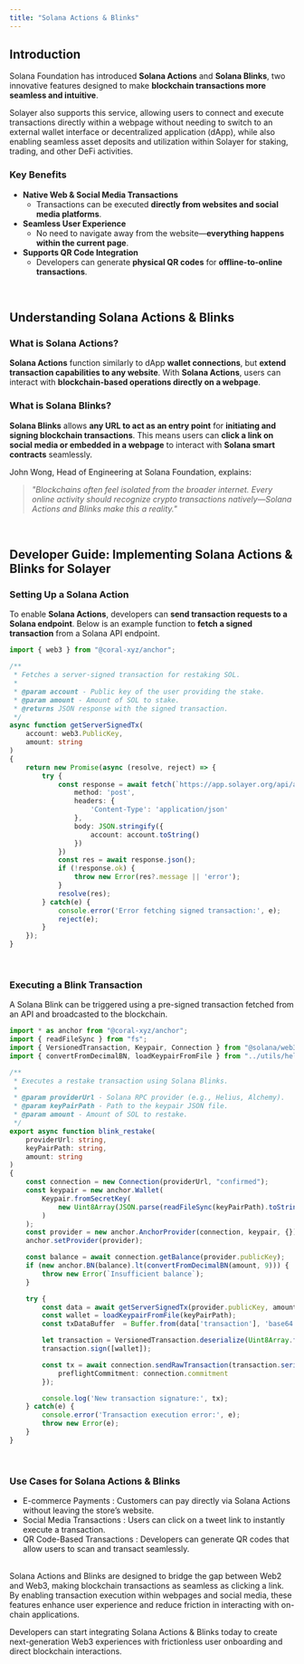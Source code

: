 ```yaml
---
title: "Solana Actions & Blinks"
---
```


## **Introduction**

Solana Foundation has introduced **Solana Actions** and **Solana Blinks**, two innovative features designed to make **blockchain transactions more seamless and intuitive**. 

Solayer also supports this service, allowing users to connect and execute transactions directly within a webpage without needing to switch to an external wallet interface or decentralized application (dApp), while also enabling seamless asset deposits and utilization within Solayer for staking, trading, and other DeFi activities.

### **Key Benefits**
- **Native Web & Social Media Transactions**  
  - Transactions can be executed **directly from websites and social media platforms**.
- **Seamless User Experience**  
  - No need to navigate away from the website—**everything happens within the current page**.
- **Supports QR Code Integration**  
  - Developers can generate **physical QR codes** for **offline-to-online transactions**.

<br />

## **Understanding Solana Actions & Blinks**

### **What is Solana Actions?**
**Solana Actions** function similarly to dApp **wallet connections**, but **extend transaction capabilities to any website**. With **Solana Actions**, users can interact with **blockchain-based operations directly on a webpage**.

### **What is Solana Blinks?**
**Solana Blinks** allows **any URL to act as an entry point** for **initiating and signing blockchain transactions**. This means users can **click a link on social media or embedded in a webpage** to interact with **Solana smart contracts** seamlessly.

John Wong, Head of Engineering at Solana Foundation, explains:  
> *"Blockchains often feel isolated from the broader internet. Every online activity should recognize crypto transactions natively—Solana Actions and Blinks make this a reality."*

<br />

## **Developer Guide: Implementing Solana Actions & Blinks for Solayer**

### **Setting Up a Solana Action**
To enable **Solana Actions**, developers can **send transaction requests to a Solana endpoint**. Below is an example function to **fetch a signed transaction** from a Solana API endpoint.

```ts
import { web3 } from "@coral-xyz/anchor";

/**
 * Fetches a server-signed transaction for restaking SOL.
 * 
 * @param account - Public key of the user providing the stake.
 * @param amount - Amount of SOL to stake.
 * @returns JSON response with the signed transaction.
 */
async function getServerSignedTx(
    account: web3.PublicKey, 
    amount: string
)
{
    return new Promise(async (resolve, reject) => {
        try {
            const response = await fetch(`https://app.solayer.org/api/action/restake/ssol?amount=${amount}`, {
                method: 'post',
                headers: {
                    'Content-Type': 'application/json'
                },
                body: JSON.stringify({
                    account: account.toString()
                })
            }) 
            const res = await response.json();
            if (!response.ok) {
                throw new Error(res?.message || 'error');
            }
            resolve(res);
        } catch(e) {
            console.error('Error fetching signed transaction:', e);
            reject(e);
        }
    });
}
```
<br />

### Executing a Blink Transaction

A Solana Blink can be triggered using a pre-signed transaction fetched from an API and broadcasted to the blockchain.

```ts
import * as anchor from "@coral-xyz/anchor";
import { readFileSync } from "fs";
import { VersionedTransaction, Keypair, Connection } from "@solana/web3.js";
import { convertFromDecimalBN, loadKeypairFromFile } from "../utils/helpers";

/**
 * Executes a restake transaction using Solana Blinks.
 *
 * @param providerUrl - Solana RPC provider (e.g., Helius, Alchemy).
 * @param keyPairPath - Path to the keypair JSON file.
 * @param amount - Amount of SOL to restake.
 */
export async function blink_restake(
    providerUrl: string,
    keyPairPath: string,
    amount: string
) 
{
    const connection = new Connection(providerUrl, "confirmed");
    const keypair = new anchor.Wallet(
        Keypair.fromSecretKey(
            new Uint8Array(JSON.parse(readFileSync(keyPairPath).toString()))
        )
    );
    const provider = new anchor.AnchorProvider(connection, keypair, {});
    anchor.setProvider(provider);

    const balance = await connection.getBalance(provider.publicKey);
    if (new anchor.BN(balance).lt(convertFromDecimalBN(amount, 9))) {
        throw new Error(`Insufficient balance`);
    }

    try {
        const data = await getServerSignedTx(provider.publicKey, amount);
        const wallet = loadKeypairFromFile(keyPairPath);
        const txDataBuffer  = Buffer.from(data['transaction'], 'base64');

        let transaction = VersionedTransaction.deserialize(Uint8Array.from(txDataBuffer));
        transaction.sign([wallet]);

        const tx = await connection.sendRawTransaction(transaction.serialize(), {
            preflightCommitment: connection.commitment
        });

        console.log('New transaction signature:', tx);
    } catch(e) {
        console.error('Transaction execution error:', e);
        throw new Error(e);
    }
}
```
<br />

### Use Cases for Solana Actions & Blinks

- E-commerce Payments : Customers can pay directly via Solana Actions without leaving the store’s website.
- Social Media Transactions : Users can click on a tweet link to instantly execute a transaction.
- QR Code-Based Transactions : Developers can generate QR codes that allow users to scan and transact seamlessly.

<br />
Solana Actions and Blinks are designed to bridge the gap between Web2 and Web3, making blockchain transactions as seamless as clicking a link. By enabling transaction execution within webpages and social media, these features enhance user experience and reduce friction in interacting with on-chain applications.

Developers can start integrating Solana Actions & Blinks today to create next-generation Web3 experiences with frictionless user onboarding and direct blockchain interactions.

<br />

